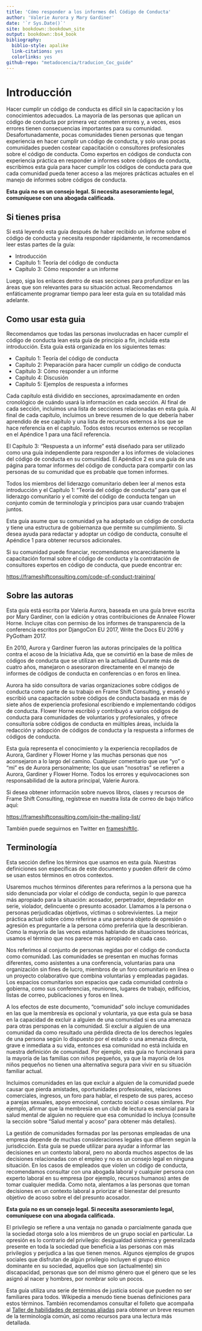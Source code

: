 ```yaml
--- 
title: 'Cómo responder a los informes del Código de Conducta'
author: 'Valerie Aurora y Mary Gardiner'
date: '`r Sys.Date()`'
site: bookdown::bookdown_site
output: bookdown::bs4_book
bibliography:
  biblio-style: apalike
  link-citations: yes
  colorlinks: yes
github-repo: "metadocencia/traducion_Coc_guide"
---
```


# Introducción

Hacer cumplir un código de conducta es difícil sin la capacitación y los conocimientos adecuados. La mayoría de las personas que aplican un código de conducta por primera vez cometen errores y, a veces, esos errores tienen consecuencias importantes para su comunidad. Desafortunadamente, pocas comunidades tienen personas que tengan experiencia en hacer cumplir un código de conducta, y solo unas pocas comunidades pueden costear capacitación o consultores profesionales sobre el código de conducta. Como expertos en códigos de conducta con experiencia práctica en responder a informes sobre códigos de conducta, escribimos esta guía para hacer cumplir los códigos de conducta para que cada comunidad pueda tener acceso a las mejores prácticas actuales en el manejo de informes sobre códigos de conducta.

**Esta guía no es un consejo legal. Si necesita asesoramiento legal, comuníquese con una abogada calificada.**

## Si tienes prisa

Si está leyendo esta guía después de haber recibido un informe sobre el código de conducta y necesita responder rápidamente, le recomendamos leer estas partes de la guía:

+ Introducción
+ Capítulo 1: Teoría del código de conducta
+ Capítulo 3: Cómo responder a un informe

Luego, siga los enlaces dentro de esas secciones para profundizar en las áreas que son relevantes para su situación actual. Recomendamos enfáticamente programar tiempo para leer esta guía en su totalidad más adelante.


## Como usar esta guia

Recomendamos que todas las personas involucradas en hacer cumplir el código de conducta lean esta guía de principio a fin, incluida esta introducción. Esta guía está organizada en los siguientes temas:

+ Capítulo 1: Teoría del código de conducta
+ Capítulo 2: Preparación para hacer cumplir un código de conducta
+ Capítulo 3: Cómo responder a un informe
+ Capítulo 4: Discusión
+ Capítulo 5: Ejemplos de respuesta a informes

Cada capítulo está dividido en secciones, aproximadamente en orden cronológico de cuándo usará la información en cada sección. Al final de cada sección, incluimos una lista de secciones relacionadas en esta guía. Al final de cada capítulo, incluimos un breve resumen de lo que debería haber aprendido de ese capítulo y una lista de recursos externos a los que se hace referencia en el capítulo. Todos estos recursos externos se recopilan en el Apéndice 1 para una fácil referencia.

El Capítulo 3: "Respuesta a un informe" está diseñado para ser utilizado como una guía independiente para responder a los informes de violaciones del código de conducta en su comunidad. El Apéndice 2 es una guía de una página para tomar informes del código de conducta para compartir con las personas de su comunidad que es probable que tomen informes.

Todos los miembros del liderazgo comunitario deben leer al menos esta introducción y el Capítulo 1: "Teoría del código de conducta" para que el liderazgo comunitario y el comité del código de conducta tengan un conjunto común de terminología y principios para usar cuando trabajen juntos.

Esta guía asume que su comunidad ya ha adoptado un código de conducta y tiene una estructura de gobiernanza que permite su cumplimiento. Si desea ayuda para redactar y adoptar un código de conducta, consulte el Apéndice 1 para obtener recursos adicionales.

Si su comunidad puede financiar, recomendamos encarecidamente la capacitación formal sobre el código de conducta y la contratación de consultores expertos en código de conducta, que puede encontrar en:

[https://frameshiftconsulting.com/code-of-conduct-training/]()

## Sobre las autoras

Esta guía está escrita por Valeria Aurora, baseada en una guía breve escrita por Mary Gardiner, con la edición y otras contribuiciones de Annalee Flower Horne. Incluye citas con permiso de los informes de transparencia de la conferencia escritos por DjangoCon EU 2017, Write the Docs EU 2016 y PyGotham 2017.

En 2010, Aurora y Gardiner fueron las autoras principales de la política contra el acoso de la Iniciativa Ada, que se convirtió en la base de miles de códigos de conducta que se utilizan en la actualidad. Durante más de cuatro años, manejaron o asesoraron directamente en el manejo de informes de códigos de conducta en conferencias o en foros en línea.

Aurora ha sido consultora de varias organizaciones sobre códigos de conducta como parte de su trabajo en Frame Shift Consulting, y enseñó y escribió una capacitación sobre códigos de conducta basada en más de siete años de experiencia profesional escribiendo e implementando códigos de conducta. Flower Horne escribió y contribuyó a varios códigos de conducta para comunidades de voluntarios y profesionales, y ofrece consultoría sobre códigos de conducta en múltiples áreas, incluida la redacción y adopción de códigos de conducta y la respuesta a informes de códigos de conducta.

Esta guía representa el conocimiento y la experiencia recopilados de Aurora, Gardiner y Flower Horne y las muchas personas que nos aconsejaron a lo largo del camino. Cualquier comentario que use "yo" o "mi" es de Aurora personalmente; los que usan "nosotras" se refieren a Aurora, Gardiner y Flower Horne. Todos los errores y equivocaciones son responsabilidad de la autora principal, Valerie Aurora.

Si desea obtener información sobre nuevos libros, clases y recursos de Frame Shift Consulting, regístrese en nuestra lista de correo de bajo tráfico aquí:

[https://frameshiftconsulting.com/join-the-mailing-list/]()

También puede seguirnos en Twitter en [frameshiftllc](https://twitter.com/frameshiftllc).


## Terminología

Esta sección define los términos que usamos en esta guía. Nuestras definiciones son específicas de este documento y pueden diferir de cómo se usan estos términos en otros contextos.

Usaremos muchos términos diferentes para referirnos a la persona que ha sido denunciada por violar el código de conducta, según lo que parezca más apropiado para la situación: acosador, perpetrador, depredador en serie, violador, delincuente o presunto acosador. Llamamos a la persona o personas perjudicadas objetivos, víctimas o sobrevivientes. La mejor práctica actual sobre cómo referirse a una persona objeto de opresión o agresión es preguntarle a la persona cómo preferiría que la describieran. Como la mayoría de las veces estamos hablando de situaciones teóricas, usamos el término que nos parece más apropiado en cada caso.

Nos referimos al conjunto de personas regidas por el código de conducta como comunidad. Las comunidades se presentan en muchas formas diferentes, como asistentes a una conferencia, voluntarias para una organización sin fines de lucro, miembros de un foro comunitario en línea o un proyecto colaborativo que combina voluntarias y empleadas pagadas. Los espacios comunitarios son espacios que cada comunidad controla o gobierna, como sus conferencias, reuniones, lugares de trabajo, edificios, listas de correo, publicaciones y foros en línea.

A los efectos de este documento, "comunidad" solo incluye comunidades en las que la membresía es opcional y voluntaria, ya que esta guía se basa en la capacidad de excluir a alguien de una comunidad si es una amenaza para otras persponas en la comunidad. Si excluir a alguien de una comunidad da como resultado una pérdida directa de los derechos legales de una persona según lo dispuesto por el estado o una amenaza directa, grave e inmediata a su vida, entonces esa comunidad no está incluida en nuestra definición de comunidad. Por ejemplo, esta guía no funcionará para la mayoría de las familias con niños pequeños, ya que la mayoría de los niños pequeños no tienen una alternativa segura para vivir en su situación familiar actual.

Incluimos comunidades en las que excluir a alguien de la comunidad puede causar que pierda amistades, oportunidades profesionales, relaciones comerciales, ingresos, un foro para hablar, el respeto de sus pares, acceso a parejas sexuales, apoyo emocional, contacto social o cosas similares. Por ejemplo, afirmar que la membresía en un club de lectura es esencial para la salud mental de alguien no requiere que esa comunidad lo incluya (consulte la sección sobre "Salud mental y acoso" para obtener más detalles).

La gestión de comunidades formadas por las personas empleadas de una empresa depende de muchas consideraciones legales que difieren según la jurisdicción. Esta guía se puede utilizar para ayudar a informar las decisiones en un contexto laboral, pero no aborda muchos aspectos de las decisiones relacionadas con el empleo y no es un consejo legal en ninguna situación. En los casos de empleados que violen un código de conducta, recomendamos consultar con una abogada laboral y cualquier persona con experto laboral en su empresa (por ejemplo, recursos humanos) antes de tomar cualquier medida. Como nota, alentamos a las personas que toman decisiones en un contexto laboral a priorizar el bienestar del presunto objetivo de acoso sobre el del presunto acosador.

**Esta guía no es un consejo legal. Si necesita asesoramiento legal, comuníquese con una abogada calificada.**

El privilegio se refiere a una ventaja no ganada o parcialmente ganada que la sociedad otorga solo a los miembros de un grupo social en particular. La opresión es lo contrario del privilegio: desigualdad sistémica y generalizada presente en toda la sociedad que beneficia a las personas con más privilegios y perjudica a las que tienen menos. Algunos ejemplos de grupos sociales que disfrutan de algún privilegio incluyen el grupo étnico dominante en su sociedad, aquellos que son (actualmente) sin discapacidad, personas que son del mismo género que el género que se les asignó al nacer y hombres, por nombrar solo un pocos.

Esta guía utiliza una serie de términos de justicia social que pueden no ser familiares para todos. Wikipedia a menudo tiene buenas definiciones para estos términos. También recomendamos consultar el folleto que acompaña al [Taller de habilidades de personas aliadas](https://frameshiftconsulting.com/ally-skills-workshop/) para obtener un breve resumen de la terminología común, así como recursos para una lectura más detallada.
